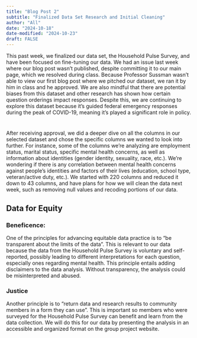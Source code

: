 ```yaml
---
title: "Blog Post 2"
subtitle: "Finalized Data Set Research and Initial Cleaning"
author: "All"
date: "2024-10-18"
date-modified: "2024-10-23"
draft: FALSE
---
```

This past week, we finalized our data set, the Household Pulse Survey, and have been focused on fine-tuning our data. We had an issue last week where our blog post wasn’t published, despite committing it to our main page, which we resolved during class. Because Professor Sussman wasn’t able to view our first blog post where we pitched our dataset, we ran it by him in class and he approved. We are also mindful that there are potential biases from this dataset and other research has shown how certain question orderings impact responses. Despite this, we are continuing to explore this dataset because it’s guided federal emergency responses during the peak of COVID-19, meaning it’s played a significant role in policy.

#
After receiving approval, we did a deeper dive on all the columns in our selected dataset and chose the specific columns we wanted to look into further. For instance, some of the columns we’re analyzing are employment status, marital status, specific mental health concerns, as well as information about identities (gender identity, sexuality, race, etc.). We’re wondering if there is any correlation between mental health concerns against people’s identities and factors of their lives (education, school type, veteran/active duty, etc.). We started with 220 columns and reduced it down to 43 columns, and have plans for how we will clean the data next week, such as removing null values and recoding portions of our data. \n

## Data for Equity
### Beneficence:
One of the principles for advancing equitable data practice is to “be transparent about the limits of the data”. This is relevant to our data because the data from the Household Pulse Survey is voluntary and self-reported, possibly leading to different interpretations for each question, especially ones regarding mental health. This principle entails adding disclaimers to the data analysis. Without transparency, the analysis could be misinterpreted and abused.

### Justice
Another principle is to “return data and research results to community members in a form they can use”. This is important so members who were surveyed for the Household Pulse Survey can benefit and learn from the data collection. We will do this for our data by presenting the analysis in an accessible and organized format on the group project website.

